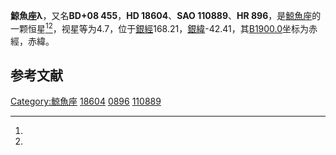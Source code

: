 {{Starbox begin
| name = 鯨魚座λ
}}
{{Starbox observe
| epoch = [[J2000.0|J2000.0]]
| constell = [[鯨魚座|鯨魚座]]<ref name=SIMBAD>{{cite web
 | url=http://simbad.u-strasbg.fr/simbad/sim-id?Ident=HR+896
 | title=Pulsating variable Star
 | publisher=Centre de Données astronomiques de Strasbourg
 | work=SIMBAD
 | accessdate=2012-07-13
 | archive-date=2019-09-25
 | archive-url=https://web.archive.org/web/20190925201150/http://simbad.u-strasbg.fr/simbad/sim-id?Ident=HR+896
 | dead-url=no
 }}</ref><ref name=DATA>{{cite web
 | url=http://vizier.u-strasbg.fr/viz-bin/VizieR-5?-out.add=.&-source=5050&-corr=PK=HR&-out.max=9999&HR=896
 | title=VizieR Detailed Page
 | accessdate=2012-07-13
 | archive-date=2016-03-05
 | archive-url=https://web.archive.org/web/20160305005801/http://vizier.u-strasbg.fr/viz-bin/VizieR-5?-out.add=.&-source=5050&-corr=PK=HR&-out.max=9999&HR=896
 | dead-url=no
 }}</ref>
| 星官 = 
| ra = {{RA|2|59|42.9}}<ref name=SIMBAD /><ref name=DATA />
| dec = {{DEC|+8|54|27}}<ref name=SIMBAD /><ref name=DATA />
| appmag_v = 4.7<ref name=SIMBAD /><ref name=DATA />
}}
{{Starbox character
| class = B6III<ref name=SIMBAD /><ref name=DATA />
| b-v = -0.12<ref name=SIMBAD /><ref name=DATA />
| u-b = -0.45<ref name=SIMBAD /><ref name=DATA />
| r-i = -0.11<ref name=SIMBAD /><ref name=DATA />
| variable = 
}}
{{Starbox astrometry
| radial_v = -0.45
| prop_mo_ra = 10
| parallax = 
| p_error = 
}}
{{Starbox catalog
| names =BD+08 455，[[SAO星表|SAO]] 110889，[[HD星表|HD]] 18604，[[HR星表|HR]] 896}}
{{Starbox reference |Simbad=HR+896}}
{{Starbox end}}

'''鯨魚座λ'''，又名'''BD+08 455'''，'''HD 18604'''、'''SAO 110889'''、'''HR 896'''，是[[鯨魚座|鯨魚座]]的一颗恒星<ref name=SIMBAD /><ref name=DATA />，视星等为4.7，位于[[銀道座標系|銀經]]168.21，[[銀道座標系|銀緯]]-42.41，其[[B1900.0|B1900.0]]坐标为赤經{{RA|2|54|21.2}}，赤緯{{DEC|+8|-42.41|32}}。

== 参考文献 ==
{{reflist}}

{{star-stub}}

{{鯨魚座恒星}}
{{星官|天囷|13|21}}
[[Category:鯨魚座|Category:鯨魚座]]
[[Category:HD和HDE天體|18604]]
[[Category:HR天體|0896]]
[[Category:SAO天體|110889]]